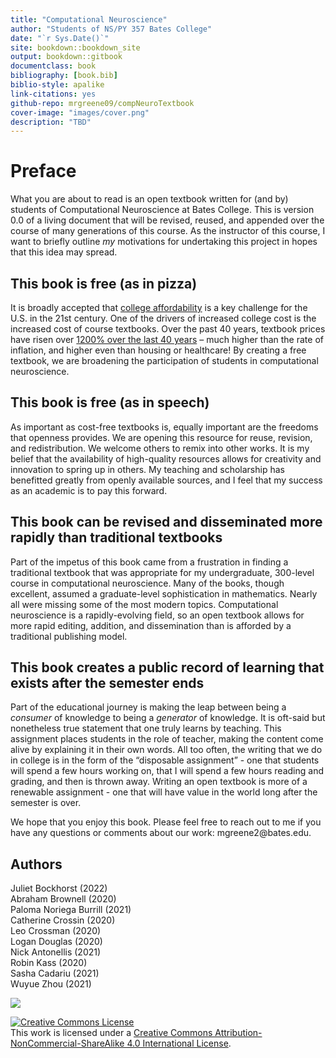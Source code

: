 ```yaml
--- 
title: "Computational Neuroscience"
author: "Students of NS/PY 357 Bates College"
date: "`r Sys.Date()`"
site: bookdown::bookdown_site
output: bookdown::gitbook
documentclass: book
bibliography: [book.bib]
biblio-style: apalike
link-citations: yes
github-repo: mrgreene09/compNeuroTextbook
cover-image: "images/cover.png"
description: "TBD"
---
```


# Preface  
  What you are about to read is an open textbook written for (and by) students of Computational Neuroscience at Bates College. This is version 0.0 of a living document that will be revised, reused, and appended over the course of many generations of this course. As the instructor of this course, I want to briefly outline *my* motivations for undertaking this project in hopes that this idea may spread.

## This book is free (as in pizza)  
  It is broadly accepted that [college affordability](https://collegecost.ed.gov/) is a key challenge for the U.S. in the 21st century. One of the drivers of increased college cost is the increased cost of course textbooks. Over the past 40 years, textbook prices have risen over [1200% over the last 40 years](https://www.slideshare.net/kcangial/teaching-in-the-open-bates-college) -- much higher than the rate of inflation, and higher even than housing or healthcare! By creating a free textbook, we are broadening the participation of students in computational neuroscience.

## This book is free (as in speech)  
  As important as cost-free textbooks is, equally important are the freedoms that openness provides. We are opening this resource for reuse, revision, and redistribution. We welcome others to remix into other works. It is my belief that the availability of high-quality resources allows for creativity and innovation to spring up in others. My teaching and scholarship has benefitted greatly from openly available sources, and I feel that my success as an academic is to pay this forward.

## This book can be revised and disseminated more rapidly than traditional textbooks  
  Part of the impetus of this book came from a frustration in finding a traditional textbook that was appropriate for my undergraduate, 300-level course in computational neuroscience. Many of the books, though excellent, assumed a graduate-level sophistication in mathematics. Nearly all were missing some of the most modern topics. Computational neuroscience is a rapidly-evolving field, so an open textbook allows for more rapid editing, addition, and dissemination than is afforded by a traditional publishing model.

## This book creates a public record of learning that exists after the semester ends  
  Part of the educational journey is making the leap between being a *consumer* of knowledge to being a *generator* of knowledge. It is oft-said but nonetheless true statement that one truly learns by teaching. This assignment places students in the role of teacher, making the content come alive by explaining it in their own words. All too often, the writing that we do in college is in the form of the “disposable assignment” - one that students will spend a few hours working on, that I will spend a few hours reading and grading, and then is thrown away. Writing an open textbook is more of a renewable assignment - one that will have value in the world long after the semester is over.

  We hope that you enjoy this book. Please feel free to reach out to me if you have any questions or comments about our work: mgreene2@bates.edu.

## Authors
Juliet Bockhorst (2022)  
Abraham Brownell (2020)  
Paloma Noriega Burrill (2021)  
Catherine Crossin (2020)  
Leo Crossman (2020)  
Logan Douglas (2020)  
Nick Antonellis (2021)  
Robin Kass (2020)  
Sasha Cadariu (2021)  
Wuyue Zhou (2021)  

![](images/class.jpg)  

<a rel="license" href="http://creativecommons.org/licenses/by-nc-sa/4.0/"><img alt="Creative Commons License" style="border-width:0" src="https://i.creativecommons.org/l/by-nc-sa/4.0/88x31.png" /></a><br />This work is licensed under a <a rel="license" href="http://creativecommons.org/licenses/by-nc-sa/4.0/">Creative Commons Attribution-NonCommercial-ShareAlike 4.0 International License</a>.

